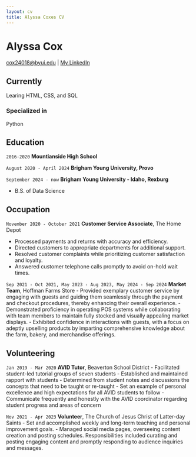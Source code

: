 ```yaml
---
layout: cv
title: Alyssa Coxes CV
---
```

# Alyssa Cox


<div id="webaddress">
<a href="cox24018@byui.edu">cox24018@byui.edu</a>
| <a href="https://www.linkedin.com/in/alyssa-cox-2768022a3/">My LinkedIn</a>
</div>


## Currently

Learing HTML, CSS, and SQL

### Specialized in

Python


## Education

`2016-2020`
__Mountianside High School__

`August 2020 - April 2024 `
__Brigham Young University, Provo__

`September 2024 - now`
__Brigham Young University - Idaho, Rexburg__

- B.S. of Data Science


## Occupation

`November 2020 - October 2021`
__Customer Service Associate__, The Home Depot

- Processed payments and returns with accuracy and efficiency.
-  Directed customers to appropriate departments for additional
support.
- Resolved customer complaints while prioritizing customer
satisfaction and loyalty.
- Answered customer telephone calls promptly to avoid on-hold
wait times.

`Sep 2021 - Oct 2021, May 2023 - Aug 2023, May 2024 - Sep 2024`
__Market Team__, Hoffman Farms Store
- Provided exemplary customer service by engaging with guests and guiding them seamlessly through the payment and checkout procedures, thereby enhancing their overall experience.
- Demonstrated proficiency in operating POS systems while collaborating with team members to maintain fully stocked and visually appealing market displays.
- Exhibited confidence in interactions with guests, with a focus on adeptly upselling products by imparting comprehensive knowledge about the farm, bakery, and merchandise offerings.


## Volunteering
`Jan 2019 - Mar 2020`
__AVID Tutor__, Beaverton School District
- Facilitated student-led tutorial groups of seven students
- Established and maintained rapport with students
- Determined from student notes and discussions the concepts that need to be taught or re-taught
- Set an example of personal excellence and high expectations for all AVID students to follow
- Communicate frequently and honestly with the AVID coordinator regarding student progress and areas of concern

`Nov 2021 - Apr 2023`
__Volunteer__, The Church of Jesus Christ of Latter-day Saints
- Set and accomplished weekly and long-term teaching and personal improvement goals.
- Managed social media pages, overseeing content creation and posting schedules. Responsibilities included curating and posting engaging content and promptly responding to audience inquiries and messages.

<!-- ### Footer

Last updated: September 2024 -->